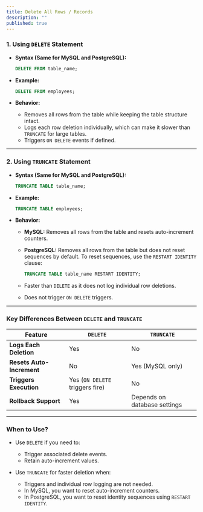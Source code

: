 ```yaml
---
title: Delete All Rows / Records
description: ""
published: true
---
```


### **1. Using `DELETE` Statement**

* **Syntax (Same for MySQL and PostgreSQL):**

  ```sql
  DELETE FROM table_name;
  ```

* **Example:**

  ```sql
  DELETE FROM employees;
  ```

* **Behavior:**

  * Removes all rows from the table while keeping the table structure intact.
  * Logs each row deletion individually, which can make it slower than `TRUNCATE` for large tables.
  * Triggers `ON DELETE` events if defined.

---

### **2. Using `TRUNCATE` Statement**

* **Syntax (Same for MySQL and PostgreSQL):**

  ```sql
  TRUNCATE TABLE table_name;
  ```

* **Example:**

  ```sql
  TRUNCATE TABLE employees;
  ```

* **Behavior:**

  * **MySQL:** Removes all rows from the table and resets auto-increment counters.
  * **PostgreSQL:** Removes all rows from the table but does not reset sequences by default. To reset sequences, use the `RESTART IDENTITY` clause:

    ```sql
    TRUNCATE TABLE table_name RESTART IDENTITY;
    ```
  * Faster than `DELETE` as it does not log individual row deletions.
  * Does not trigger `ON DELETE` triggers.

---

### **Key Differences Between `DELETE` and `TRUNCATE`**

| Feature                   | `DELETE`                        | `TRUNCATE`                   |
| ------------------------- | ------------------------------- | ---------------------------- |
| **Logs Each Deletion**    | Yes                             | No                           |
| **Resets Auto-Increment** | No                              | Yes (MySQL only)             |
| **Triggers Execution**    | Yes (`ON DELETE` triggers fire) | No                           |
| **Rollback Support**      | Yes                             | Depends on database settings |

---

### **When to Use?**

* Use `DELETE` if you need to:

  * Trigger associated delete events.
  * Retain auto-increment values.
* Use `TRUNCATE` for faster deletion when:

  * Triggers and individual row logging are not needed.
  * In MySQL, you want to reset auto-increment counters.
  * In PostgreSQL, you want to reset identity sequences using `RESTART IDENTITY`.
